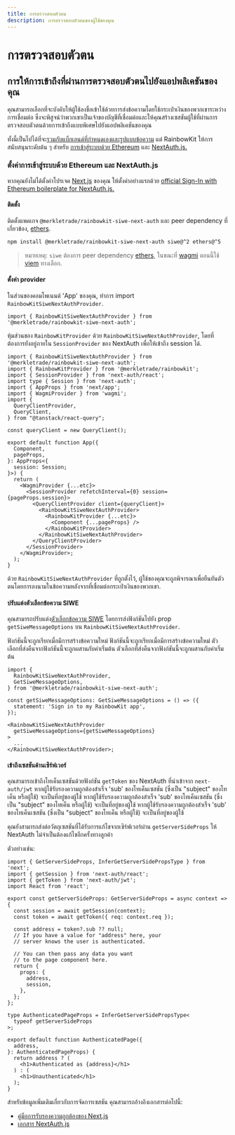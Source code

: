 ```yaml
---
title: การตรวจสอบตัวตน
description: การตรวจสอบตัวตนของผู้ใช้ของคุณ
---
```


# การตรวจสอบตัวตน

## การให้การเข้าถึงที่ผ่านการตรวจสอบตัวตนไปยังแอปพลิเคชันของคุณ

คุณสามารถเลือกที่จะบังคับให้ผู้ใช้ลงชื่อเข้าใช้ด้วยการส่งข้อความโดยใช้กระเป๋าเงินของพวกเขาระหว่างการเชื่อมต่อ ซึ่งจะพิสูจน์ว่าพวกเขาเป็นเจ้าของบัญชีที่เชื่อมต่อและให้คุณสร้างเซสชันผู้ใช้ที่ผ่านการตรวจสอบตัวตนด้วยการเข้าถึงแบบพิเศษไปยังแอปพลิเคชันของคุณ

ทั้งนี้เป็นไปได้ที่จะ[รวมกับแบ็กเอนด์ที่กำหนดเองและรูปแบบข้อความ](/docs/custom-authentication) แต่ RainbowKit ให้การสนับสนุนระดับต้น ๆ สำหรับ [การเข้าสู่ระบบด้วย Ethereum](https://login.xyz) และ [NextAuth.js.](https://next-auth.js.org)

### ตั้งค่าการเข้าสู่ระบบด้วย Ethereum และ NextAuth.js

หากคุณยังไม่ได้ตั้งค่าโปรเจค [Next.js](https://nextjs.org) ของคุณ ให้ตั้งค่าอย่างแรกด้วย [official Sign-In with Ethereum boilerplate for NextAuth.js.](https://docs.login.xyz/integrations/nextauth.js)

#### ติดตั้ง

ติดตั้งแพคเกจ `@merkletrade/rainbowkit-siwe-next-auth` และ peer dependency ที่เกี่ยวข้อง, [ethers](https://docs.ethers.org/v5/).

```bash
npm install @merkletrade/rainbowkit-siwe-next-auth siwe@^2 ethers@^5
```

> หมายเหตุ: `siwe` ต้องการ peer dependency [ethers](https://docs.ethers.org/v5/), ในขณะที่ [wagmi](https://wagmi.sh/) ตอนนี้ใช้ [viem](https://viem.sh) ทางเลือก.

#### ตั้งค่า provider

ในส่วนของคอมโพเนนต์ 'App' ของคุณ, ทำการ import `RainbowKitSiweNextAuthProvider`.

```tsx
import { RainbowKitSiweNextAuthProvider } from '@merkletrade/rainbowkit-siwe-next-auth';
```

หุ้มส่วนของ `RainbowKitProvider` ด้วย `RainbowKitSiweNextAuthProvider`, โดยที่ต้องการยังอยู่ภายใน `SessionProvider` ของ NextAuth เพื่อให้เข้าถึง session ได้.

```tsx
import { RainbowKitSiweNextAuthProvider } from '@merkletrade/rainbowkit-siwe-next-auth';
import { RainbowKitProvider } from '@merkletrade/rainbowkit';
import { SessionProvider } from 'next-auth/react';
import type { Session } from 'next-auth';
import { AppProps } from 'next/app';
import { WagmiProvider } from 'wagmi';
import {
  QueryClientProvider,
  QueryClient,
} from "@tanstack/react-query";

const queryClient = new QueryClient();

export default function App({
  Component,
  pageProps,
}: AppProps<{
  session: Session;
}>) {
  return (
    <WagmiProvider {...etc}>
      <SessionProvider refetchInterval={0} session={pageProps.session}>
        <QueryClientProvider client={queryClient}>
          <RainbowKitSiweNextAuthProvider>
            <RainbowKitProvider {...etc}>
              <Component {...pageProps} />
            </RainbowKitProvider>
          </RainbowKitSiweNextAuthProvider>
        </QueryClientProvider>
      </SessionProvider>
    </WagmiProvider>;
  );
}
```

ด้วย `RainbowKitSiweNextAuthProvider` ที่ถูกตั้งไว้, ผู้ใช้ของคุณจะถูกพิจารณาเพื่อยืนยันตัวตนโดยการลงนามในข้อความหลังจากที่เชื่อมต่อกระเป๋าเงินของพวกเขา.

#### ปรับแต่งตัวเลือกข้อความ SIWE

คุณสามารถปรับแต่ง[ตัวเลือกข้อความ SIWE](https://github.com/spruceid/siwe/blob/v1.1.6/packages/siwe/lib/client.ts#L29) โดยการส่งฟังก์ชันไปยัง prop `getSiweMessageOptions` บน `RainbowKitSiweNextAuthProvider`.

ฟังก์ชันนี้จะถูกเรียกเมื่อมีการสร้างข้อความใหม่ ฟังก์ชันนี้จะถูกเรียกเมื่อมีการสร้างข้อความใหม่ ตัวเลือกที่ส่งคืนจากฟังก์ชันนี้จะถูกผสานกับค่าเริ่มต้น ตัวเลือกที่ส่งคืนจากฟังก์ชันนี้จะถูกผสานกับค่าเริ่มต้น

```tsx
import {
  RainbowKitSiweNextAuthProvider,
  GetSiweMessageOptions,
} from '@merkletrade/rainbowkit-siwe-next-auth';

const getSiweMessageOptions: GetSiweMessageOptions = () => ({
  statement: 'Sign in to my RainbowKit app',
});

<RainbowKitSiweNextAuthProvider
  getSiweMessageOptions={getSiweMessageOptions}
>
  ...
</RainbowKitSiweNextAuthProvider>;
```

#### เข้าถึงเซสชันด้านเซิร์ฟเวอร์

คุณสามารถเข้าถึงโทเค็นเซสชันด้วยฟังก์ชัน `getToken` ของ NextAuth ที่นำเข้าจาก `next-auth/jwt` หากผู้ใช้รับรองความถูกต้องสำเร็จ 'sub' ของโทเค็นเซสชัน (ซึ่งเป็น "subject" ของโทเค็น หรือผู้ใช้) จะเป็นที่อยู่ของผู้ใช้ หากผู้ใช้รับรองความถูกต้องสำเร็จ 'sub' ของโทเค็นเซสชัน (ซึ่งเป็น "subject" ของโทเค็น หรือผู้ใช้) จะเป็นที่อยู่ของผู้ใช้ หากผู้ใช้รับรองความถูกต้องสำเร็จ 'sub' ของโทเค็นเซสชัน (ซึ่งเป็น "subject" ของโทเค็น หรือผู้ใช้) จะเป็นที่อยู่ของผู้ใช้

คุณยังสามารถส่งต่อวัตถุเซสชันที่ได้รับการแก้ไขจากเซิร์ฟเวอร์ผ่าน `getServerSideProps` ให้ NextAuth ไม่จำเป็นต้องแก้ไขอีกครั้งทางลูกค้า

ตัวอย่างเช่น:

```tsx
import { GetServerSideProps, InferGetServerSidePropsType } from 'next';
import { getSession } from 'next-auth/react';
import { getToken } from 'next-auth/jwt';
import React from 'react';

export const getServerSideProps: GetServerSideProps = async context => {
  const session = await getSession(context);
  const token = await getToken({ req: context.req });

  const address = token?.sub ?? null;
  // If you have a value for "address" here, your
  // server knows the user is authenticated.

  // You can then pass any data you want
  // to the page component here.
  return {
    props: {
      address,
      session,
    },
  };
};

type AuthenticatedPageProps = InferGetServerSidePropsType<
  typeof getServerSideProps
>;

export default function AuthenticatedPage({
  address,
}: AuthenticatedPageProps) {
  return address ? (
    <h1>Authenticated as {address}</h1>
  ) : (
    <h1>Unauthenticated</h1>
  );
}
```

สำหรับข้อมูลเพิ่มเติมเกี่ยวกับการจัดการเซสชัน คุณสามารถอ้างอิงเอกสารต่อไปนี้:

- [คู่มือการรับรองความถูกต้องของ Next.js](https://nextjs.org/docs/authentication)
- [เอกสาร NextAuth.js](https://next-auth.js.org)
